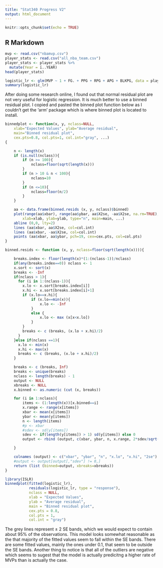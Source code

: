 ---
title: "Stat340 Progress V2"
output: html_document
---

```{r setup, include=FALSE}
knitr::opts_chunk$set(echo = TRUE)
```

## R Markdown

```{r}
mvp <- read.csv("nbamvp.csv")
player_stats <- read.csv("all_nba_team.csv")
player_stats <- player_stats %>%
  mutate(Year = ï..YEAR)
head(player_stats)
```

```{r}
logistic_lr <- glm(MVP ~ 1 + FG. + PPG + RPG + APG + BLKPG, data = player_stats, family = 'binomial')
summary(logistic_lr)
```

After doing some research online, I found out that normal residual plot are not very useful for logistic regression. It is much better to use a binned residual plot. I copied and pasted the binned plot function below as I couldn't get the 'arm' package which is where binned plot is located to install.

```{r}
binnedplot <- function(x, y, nclass=NULL,
    xlab="Expected Values", ylab="Average residual",
    main="Binned residual plot",
    cex.pts=0.8, col.pts=1, col.int="gray", ...)
{

    n <- length(x)
    if (is.null(nclass)){
        if (n >= 100){
            nclass=floor(sqrt(length(x)))
        }
        if (n > 10 & n < 100){
            nclass=10
        }
        if (n <=10){
            nclass=floor(n/2)
        }
    }

    aa <- data.frame(binned.resids (x, y, nclass)$binned)
    plot(range(aa$xbar), range(aa$ybar, aa$X2se, -aa$X2se, na.rm=TRUE),
        xlab=xlab, ylab=ylab, type="n", main=main, ...)
    abline (0,0, lty=2)
    lines (aa$xbar, aa$X2se, col=col.int)
    lines (aa$xbar, -aa$X2se, col=col.int)
    points (aa$xbar, aa$ybar, pch=19, cex=cex.pts, col=col.pts)
}

binned.resids <- function (x, y, nclass=floor(sqrt(length(x)))){

    breaks.index <- floor(length(x)*(1:(nclass-1))/nclass)
    if(any(breaks.index==0)) nclass <- 1
    x.sort <- sort(x)
    breaks <- -Inf
    if(nclass > 1){
      for (i in 1:(nclass-1)){
        x.lo <- x.sort[breaks.index[i]]
        x.hi <- x.sort[breaks.index[i]+1]
        if (x.lo==x.hi){
            if (x.lo==min(x)){
                x.lo <- -Inf
            }
            else {
                x.lo <- max (x[x<x.lo])
            }
        }
        breaks <- c (breaks, (x.lo + x.hi)/2)
      }
    }else if(nclass ==1){
      x.lo <- min(x)
      x.hi <- max(x)
      breaks <- c (breaks, (x.lo + x.hi)/2)
    }

    breaks <- c (breaks, Inf)
    breaks <- unique(breaks)
    nclass <- length(breaks) - 1
    output <- NULL
    xbreaks <- NULL
    x.binned <- as.numeric (cut (x, breaks))

    for (i in 1:nclass){
        items <- (1:length(x))[x.binned==i]
        x.range <- range(x[items])
        xbar <- mean(x[items])
        ybar <- mean(y[items])
        n <- length(items)
        #p <- xbar
        #sdev <- sd(y[items])
        sdev <- if(length(y[items]) > 1) sd(y[items]) else 0
        output <- rbind (output, c(xbar, ybar, n, x.range, 2*sdev/sqrt(n)))

    }

    colnames (output) <- c("xbar", "ybar", "n", "x.lo", "x.hi", "2se")
    #output <- output[output[,"sdev"] != 0,]
    return (list (binned=output, xbreaks=xbreaks))
}
```


```{r}
library(ISLR)
binnedplot(fitted(logistic_lr), 
           residuals(logistic_lr, type = "response"), 
           nclass = NULL, 
           xlab = "Expected Values", 
           ylab = "Average residual", 
           main = "Binned residual plot", 
           cex.pts = 0.8, 
           col.pts = 1, 
           col.int = "gray")
```
The grey lines represent  ±  2 SE bands, which we would expect to contain about 95% of the observations. This model looks somewhat reasonable as the that majority of the fitted values seem to fall within the SE bands. There are some fitted values, mainly the ones under 0.1, that seem to be outside the SE bands. Another thing to notice is that all of the outliers are negative which seems to sugest that the model is actually predicitng a higher rate of MVPs than is actually the case. 

